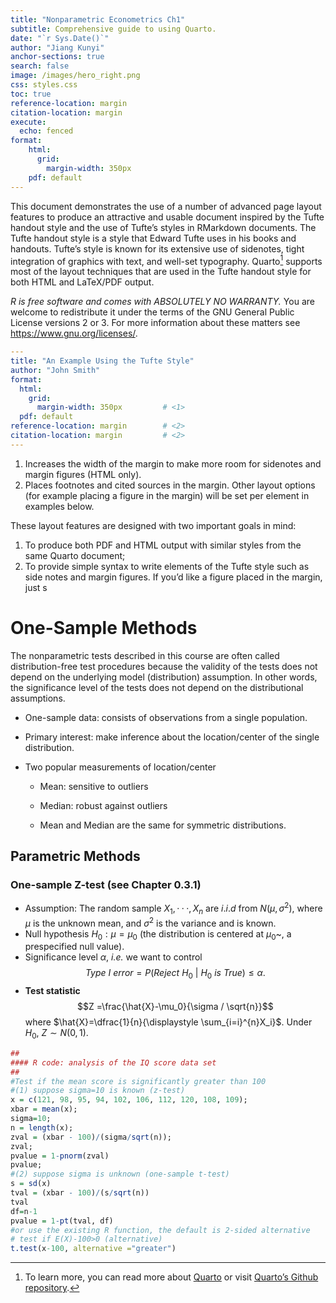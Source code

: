 ```yaml
---
title: "Nonparametric Econometrics Ch1"
subtitle: Comprehensive guide to using Quarto. 
date: "`r Sys.Date()`"
author: "Jiang Kunyi"
anchor-sections: true
search: false
image: /images/hero_right.png
css: styles.css
toc: true
reference-location: margin
citation-location: margin
execute: 
  echo: fenced
format:
    html: 
      grid: 
        margin-width: 350px
    pdf: default
---
```


This document demonstrates the use of a number of advanced page layout features to produce an attractive and usable document inspired by the Tufte handout style and the use of Tufte's styles in RMarkdown documents. The Tufte handout style is a style that Edward Tufte uses in his books and handouts. Tufte's style is known for its extensive use of sidenotes, tight integration of graphics with text, and well-set typography. Quarto[^1] supports most of the layout techniques that are used in the Tufte handout style for both HTML and LaTeX/PDF output.

[^1]: To learn more, you can read more about [Quarto](https://www.quarto.org) or visit [Quarto's Github repository](https://www.github.com/quarto-dev/quarto-cli).

::: column-page-right
*R is free software and comes with ABSOLUTELY NO WARRANTY.* You are welcome to redistribute it under the terms of the GNU General Public License versions 2 or 3. For more information about these matters see <https://www.gnu.org/licenses/>.
:::

``` yaml
---
title: "An Example Using the Tufte Style"
author: "John Smith"            
format:
  html:
    grid:
      margin-width: 350px         # <1>
  pdf: default    
reference-location: margin        # <2>
citation-location: margin         # <2>       
---
```

1.  Increases the width of the margin to make more room for sidenotes and margin figures (HTML only).
2.  Places footnotes and cited sources in the margin. Other layout options (for example placing a figure in the margin) will be set per element in examples below.


These layout features are designed with two important goals in mind:

1.  To produce both PDF and HTML output with similar styles from the same Quarto document;
2.  To provide simple syntax to write elements of the Tufte style such as side notes and margin figures. If you'd like a figure placed in the margin, just s

# One-Sample Methods

The nonparametric tests described in this course are often called distribution-free test procedures because the validity of the tests does not depend on the underlying model (distribution) assumption. In other words, the significance level of the tests does not depend on the distributional assumptions.

-   One-sample data: consists of observations from a single population.

-   Primary interest: make inference about the location/center of the single distribution.

-   Two popular measurements of location/center

    -   Mean: sensitive to outliers

    -   Median: robust against outliers

    -   Mean and Median are the same for symmetric distributions.

## Parametric Methods

### One-sample Z-test (see Chapter 0.3.1)

-   Assumption: The random sample $X_1, · · · , X_n$ are $i.i.d$ from $N(\mu ,\sigma^2)$, where $\mu$ is the unknown mean, and $\sigma^2$ is the variance and is known.
-   Null hypothesis $H_0 : \mu = \mu_0$ (the distribution is centered at $\mu_0$\~, a prespecified null value).
-   Significance level $\alpha$, *i.e.* we want to control $$Type~I~error =  P(Reject~H_0~|~H_0~is~True) \le \alpha.$$
-   **Test statistic** 
$$Z =\frac{\hat{X}-\mu_0}{\sigma / \sqrt{n}}$$ 
where $\hat{X}=\dfrac{1}{n}{\displaystyle \sum_{i=i}^{n}X_i}$. Under $H_0,~ Z ∼ N(0,1).$




```r
##
#### R code: analysis of the IQ score data set
##
#Test if the mean score is significantly greater than 100
#(1) suppose sigma=10 is known (z-test)
x = c(121, 98, 95, 94, 102, 106, 112, 120, 108, 109);
xbar = mean(x);
sigma=10;
n = length(x);
zval = (xbar - 100)/(sigma/sqrt(n));
zval;
pvalue = 1-pnorm(zval)
pvalue;
#(2) suppose sigma is unknown (one-sample t-test)
s = sd(x)
tval = (xbar - 100)/(s/sqrt(n))
tval
df=n-1
pvalue = 1-pt(tval, df)
#or use the existing R function, the default is 2-sided alternative
# test if E(X)-100>0 (alternative)
t.test(x-100, alternative ="greater")
```
